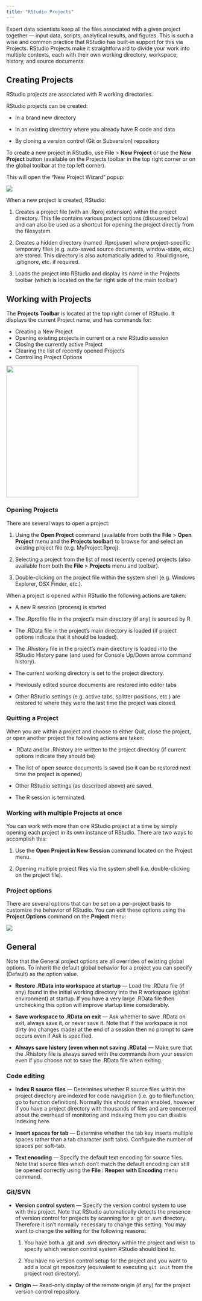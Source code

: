 ```yaml
---
title: "RStudio Projects"
---
```


Expert data scientists keep all the files associated with a given project together --- input data, scripts, analytical results, and figures. This is such a wise and common practice that RStudio has built-in support for this via Projects. RStudio Projects make it straightforward to divide your work into multiple contexts, each with their own working directory, workspace, history, and source documents.

## Creating Projects

RStudio projects are associated with R working directories. 

RStudio projects can be created:

-   In a brand new directory

-   In an existing directory where you already have R code and data

-   By cloning a version control (Git or Subversion) repository

To create a new project in RStudio, use **File** > **New Project** or use the **New Project** button (available on the Projects toolbar in the top right corner or on the global toolbar at the top left corner). 

This will open the "New Project Wizard" popup:

![](images/projects_new.png){fig-alt="A screenshot of the RStudio \"New Project Wizard\" popup. It starts with Create Project from: and the choice of \"New Directory\", \"Existing directory\", or from \"Version control\""}

When a new project is created, RStudio:

1.  Creates a project file (with an .Rproj extension) within the project directory. This file contains various project options (discussed below) and can also be used as a shortcut for opening the project directly from the filesystem.

2.  Creates a hidden directory (named .Rproj.user) where project-specific temporary files (e.g. auto-saved source documents, window-state, etc.) are stored. This directory is also automatically added to .Rbuildignore, .gitignore, etc. if required.

3.  Loads the project into RStudio and display its name in the Projects toolbar (which is located on the far right side of the main toolbar)

## Working with Projects

The **Projects Toolbar** is located at the top right corner of RStudio. It displays the current Project name, and has commands for:

-   Creating a New Project
-   Opening existing projects in current or a new RStudio session
-   Closing the currently active Project
-   Clearing the list of recently opened Projects
-   Controlling Project Options

![](images/project-open.png){fig-alt="A screenshot of the New Project dropdown menu, providing commands for creating or opening projects" width="350"}

### Opening Projects

There are several ways to open a project:

1.  Using the **Open Project** command (available from both the **File** \> **Open Project** menu and the **Projects toolbar**) to browse for and select an existing project file (e.g. MyProject.Rproj).

2.  Selecting a project from the list of most recently opened projects (also available from both the **File** \> **Projects** menu and toolbar).

3.  Double-clicking on the project file within the system shell (e.g. Windows Explorer, OSX Finder, etc.).

When a project is opened within RStudio the following actions are taken:

-   A new R session (process) is started

-   The .Rprofile file in the project's main directory (if any) is sourced by R

-   The .RData file in the project's main directory is loaded (if project options indicate that it should be loaded).

-   The .Rhistory file in the project's main directory is loaded into the RStudio History pane (and used for Console Up/Down arrow command history).

-   The current working directory is set to the project directory.

-   Previously edited source documents are restored into editor tabs

-   Other RStudio settings (e.g. active tabs, splitter positions, etc.) are restored to where they were the last time the project was closed.

### Quitting a Project

When you are within a project and choose to either Quit, close the project, or open another project the following actions are taken:

-   .RData and/or .Rhistory are written to the project directory (if current options indicate they should be)

-   The list of open source documents is saved (so it can be restored next time the project is opened)

-   Other RStudio settings (as described above) are saved.

-   The R session is terminated.

### Working with multiple Projects at once

You can work with more than one RStudio project at a time by simply opening each project in its own instance of RStudio. There are two ways to accomplish this:

1.  Use the **Open Project in New Session** command located on the Project menu.

2.  Opening multiple project files via the system shell (i.e. double-clicking on the project file).

### Project options

There are several options that can be set on a per-project basis to customize the behavior of RStudio. You can edit these options using the **Project Options** command on the **Project** menu:

![](images/project-options.png){fig-alt="A screenshot of the Project Options popup - it has tabs for General, Code Editing, R Markdown, Python, Sweave, Spelling, Build Tools, Git/SVN, Environments."}

## General

Note that the General project options are all overrides of existing global options. To inherit the default global behavior for a project you can specify (Default) as the option value.

-   **Restore .RData into workspace at startup** --- Load the .RData file (if any) found in the initial working directory into the R workspace (global environment) at startup. If you have a very large .RData file then unchecking this option will improve startup time considerably.

-   **Save workspace to .RData on exit** --- Ask whether to save .RData on exit, always save it, or never save it. Note that if the workspace is not dirty (no changes made) at the end of a session then no prompt to save occurs even if Ask is specified.

-   **Always save history (even when not saving .RData)** --- Make sure that the .Rhistory file is always saved with the commands from your session even if you choose not to save the .RData file when exiting.

### Code editing

-   **Index R source files** --- Determines whether R source files within the project directory are indexed for code navigation (i.e. go to file/function, go to function definition). Normally this should remain enabled, however if you have a project directory with thousands of files and are concerned about the overhead of monitoring and indexing them you can disable indexing here.

-   **Insert spaces for tab** --- Determine whether the tab key inserts multiple spaces rather than a tab character (soft tabs). Configure the number of spaces per soft-tab.

-   **Text encoding** --- Specify the default text encoding for source files. Note that source files which don't match the default encoding can still be opened correctly using the **File : Reopen with Encoding** menu command.

### Git/SVN

-   **Version control system** --- Specify the version control system to use with this project. Note that RStudio automatically detects the presence of version control for projects by scanning for a .git or .svn directory. Therefore it isn't normally necessary to change this setting. You may want to change the setting for the following reasons:

    1.  You have both a .git and .svn directory within the project and wish to specify which version control system RStudio should bind to.

    2.  You have no version control setup for the project and you want to add a local git repository (equivalent to executing `git init` from the project root directory).

-   **Origin** --- Read-only display of the remote origin (if any) for the project version control repository.
